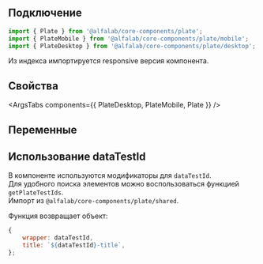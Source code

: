 
## Подключение

```jsx
import { Plate } from '@alfalab/core-components/plate';
import { PlateMobile } from '@alfalab/core-components/plate/mobile';
import { PlateDesktop } from '@alfalab/core-components/plate/desktop';
```

Из индекса импортируется responsive версия компонента.

## Свойства

<ArgsTabs components={{ PlateDesktop, PlateMobile, Plate }} />

## Переменные

<CssVars css={styles} />

## Использование dataTestId

В компоненте используются модификаторы для `dataTestId`.  
Для удобного поиска элементов можно воспользоваться функцией `getPlateTestIds`.  
Импорт из `@alfalab/core-components/plate/shared`.

Функция возвращает объект:

```jsx
{
    wrapper: dataTestId,
    title: `${dataTestId}-title`,
};
```
